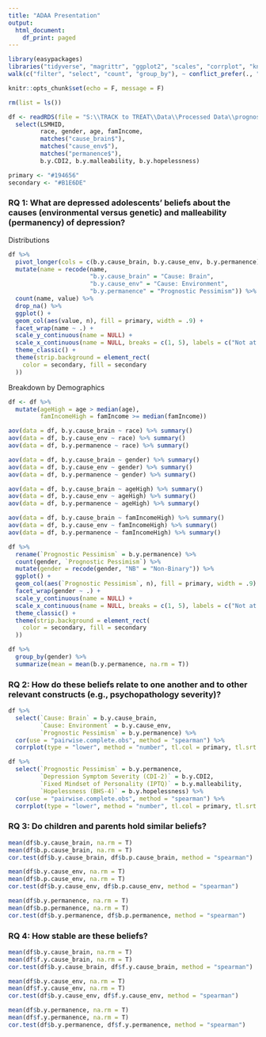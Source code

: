 ```yaml
---
title: "ADAA Presentation"
output:
  html_document:
    df_print: paged
---
```


```r
library(easypackages)
libraries("tidyverse", "magrittr", "ggplot2", "scales", "corrplot", "knitr", "kableExtra", "conflicted")
walk(c("filter", "select", "count", "group_by"), ~ conflict_prefer(., "dplyr"))

knitr::opts_chunk$set(echo = F, message = F)

rm(list = ls())

df <- readRDS(file = "S:\\TRACK to TREAT\\Data\\Processed Data\\prognostic_pessimism_working_data.rds") %>%
  select(LSMHID,
         race, gender, age, famIncome,
         matches("cause_brain$"),
         matches("cause_env$"),
         matches("permanence$"),
         b.y.CDI2, b.y.malleability, b.y.hopelessness)

primary <- "#194656"
secondary <- "#B1E6DE"
```

### RQ 1: What are depressed adolescents’ beliefs about the causes (environmental versus genetic) and malleability (permanency) of depression?

Distributions

```r
df %>%
  pivot_longer(cols = c(b.y.cause_brain, b.y.cause_env, b.y.permanence)) %>%
  mutate(name = recode(name, 
                       "b.y.cause_brain" = "Cause: Brain",
                       "b.y.cause_env" = "Cause: Environment",
                       "b.y.permanence" = "Prognostic Pessimism")) %>%
  count(name, value) %>%
  drop_na() %>%
  ggplot() +
  geom_col(aes(value, n), fill = primary, width = .9) +
  facet_wrap(name ~ .) +
  scale_y_continuous(name = NULL) +
  scale_x_continuous(name = NULL, breaks = c(1, 5), labels = c("Not at all", "Completely")) +
  theme_classic() +
  theme(strip.background = element_rect(
    color = secondary, fill = secondary
  ))
```

Breakdown by Demographics

```r
df <- df %>%
  mutate(ageHigh = age > median(age),
         famIncomeHigh = famIncome >= median(famIncome))

aov(data = df, b.y.cause_brain ~ race) %>% summary()
aov(data = df, b.y.cause_env ~ race) %>% summary()
aov(data = df, b.y.permanence ~ race) %>% summary()

aov(data = df, b.y.cause_brain ~ gender) %>% summary()
aov(data = df, b.y.cause_env ~ gender) %>% summary()
aov(data = df, b.y.permanence ~ gender) %>% summary()

aov(data = df, b.y.cause_brain ~ ageHigh) %>% summary()
aov(data = df, b.y.cause_env ~ ageHigh) %>% summary()
aov(data = df, b.y.permanence ~ ageHigh) %>% summary()

aov(data = df, b.y.cause_brain ~ famIncomeHigh) %>% summary()
aov(data = df, b.y.cause_env ~ famIncomeHigh) %>% summary()
aov(data = df, b.y.permanence ~ famIncomeHigh) %>% summary()

df %>%
  rename(`Prognostic Pessimism` = b.y.permanence) %>%
  count(gender, `Prognostic Pessimism`) %>%
  mutate(gender = recode(gender, "NB" = "Non-Binary")) %>%
  ggplot() +
  geom_col(aes(`Prognostic Pessimism`, n), fill = primary, width = .9) +
  facet_wrap(gender ~ .) +
  scale_y_continuous(name = NULL) +
  scale_x_continuous(name = NULL, breaks = c(1, 5), labels = c("Not at all", "Completely")) +
  theme_classic() +
  theme(strip.background = element_rect(
    color = secondary, fill = secondary
  ))

df %>%
  group_by(gender) %>%
  summarize(mean = mean(b.y.permanence, na.rm = T))
```

### RQ 2: How do these beliefs relate to one another and to other relevant constructs (e.g., psychopathology severity)?

```r
df %>%
  select(`Cause: Brain` = b.y.cause_brain, 
         `Cause: Environment` = b.y.cause_env, 
         `Prognostic Pessimism` = b.y.permanence) %>%
  cor(use = "pairwise.complete.obs", method = "spearman") %>%
  corrplot(type = "lower", method = "number", tl.col = primary, tl.srt = 45)

df %>%
  select(`Prognostic Pessimism` = b.y.permanence, 
         `Depression Symptom Severity (CDI-2)` = b.y.CDI2, 
         `Fixed Mindset of Personality (IPTQ)` = b.y.malleability, 
         `Hopelessness (BHS-4)` = b.y.hopelessness) %>%
  cor(use = "pairwise.complete.obs", method = "spearman") %>%
  corrplot(type = "lower", method = "number", tl.col = primary, tl.srt = 45)
```

### RQ 3: Do children and parents hold similar beliefs?

```r
mean(df$b.y.cause_brain, na.rm = T)
mean(df$b.p.cause_brain, na.rm = T)
cor.test(df$b.y.cause_brain, df$b.p.cause_brain, method = "spearman")

mean(df$b.y.cause_env, na.rm = T)
mean(df$b.p.cause_env, na.rm = T)
cor.test(df$b.y.cause_env, df$b.p.cause_env, method = "spearman")

mean(df$b.y.permanence, na.rm = T)
mean(df$b.p.permanence, na.rm = T)
cor.test(df$b.y.permanence, df$b.p.permanence, method = "spearman")
```

### RQ 4: How stable are these beliefs?

```r
mean(df$b.y.cause_brain, na.rm = T)
mean(df$f.y.cause_brain, na.rm = T)
cor.test(df$b.y.cause_brain, df$f.y.cause_brain, method = "spearman")

mean(df$b.y.cause_env, na.rm = T)
mean(df$f.y.cause_env, na.rm = T)
cor.test(df$b.y.cause_env, df$f.y.cause_env, method = "spearman")

mean(df$b.y.permanence, na.rm = T)
mean(df$f.y.permanence, na.rm = T)
cor.test(df$b.y.permanence, df$f.y.permanence, method = "spearman")
```